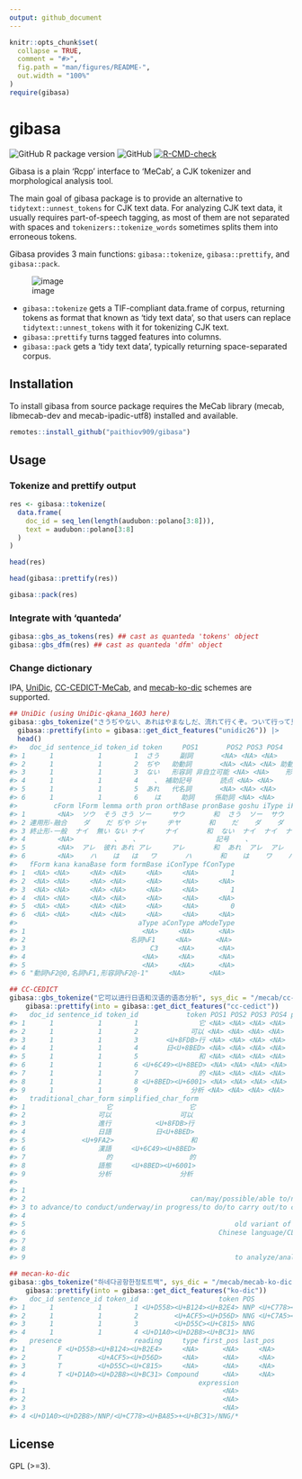 ```yaml
---
output: github_document
---
```


<!-- README.md is generated from README.Rmd. Please edit that file -->

```r
knitr::opts_chunk$set(
  collapse = TRUE,
  comment = "#>",
  fig.path = "man/figures/README-",
  out.width = "100%"
)
require(gibasa)
```

# gibasa

<!-- badges: start -->
![GitHub R package version](https://img.shields.io/github/r-package/v/paithiov909/gibasa)
![GitHub](https://img.shields.io/github/license/paithiov909/gibasa)
[![R-CMD-check](https://github.com/paithiov909/gibasa/workflows/R-CMD-check/badge.svg)](https://github.com/paithiov909/gibasa/actions)
<!-- badges: end -->


Gibasa is a plain 'Rcpp' interface to 'MeCab', a CJK tokenizer and morphological analysis tool.

The main goal of gibasa package is to provide an alternative to `tidytext::unnest_tokens` for CJK text data.
For analyzing CJK text data, it usually requires part-of-speech tagging,
as most of them are not separated with spaces and `tokenizers::tokenize_words` sometimes splits them into erroneous tokens.

Gibasa provides 3 main functions: `gibasa::tokenize`, `gibasa::prettify`, and `gibasa::pack`.

![image](man/figures/tidytext_fig5_1_mod.drawio.png)

- `gibasa::tokenize` gets a TIF-compliant data.frame of corpus, returning tokens as format that known as 'tidy text data', so that users can replace `tidytext::unnest_tokens` with it for tokenizing CJK text.
- `gibasa::prettify` turns tagged features into columns.
- `gibasa::pack` gets a 'tidy text data', typically returning space-separated corpus.


## Installation

To install gibasa from source package requires the MeCab library (mecab, libmecab-dev and mecab-ipadic-utf8) installed and available.

```r
remotes::install_github("paithiov909/gibasa")
```

## Usage

### Tokenize and prettify output

```r
res <- gibasa::tokenize(
  data.frame(
    doc_id = seq_len(length(audubon::polano[3:8])),
    text = audubon::polano[3:8]
  )
)

head(res)

head(gibasa::prettify(res))

gibasa::pack(res)
```

### Integrate with 'quanteda'

```r
gibasa::gbs_as_tokens(res) ## cast as quanteda 'tokens' object
gibasa::gbs_dfm(res) ## cast as quanteda 'dfm' object
```

### Change dictionary

IPA, [UniDic](https://ccd.ninjal.ac.jp/unidic/), [CC-CEDICT-MeCab](https://github.com/ueda-keisuke/CC-CEDICT-MeCab), and [mecab-ko-dic](https://bitbucket.org/eunjeon/mecab-ko-dic/src/master/) schemes are supported.

```r
## UniDic (using UniDic-qkana_1603 here)
gibasa::gbs_tokenize("さうぢやない、あれはやまなしだ、流れて行くぞ。ついて行って見よう、あゝいゝ匂ひだな。", sys_dic = "/mecab/UniDic-qkana_1603") |> 
  gibasa::prettify(into = gibasa::get_dict_features("unidic26")) |> 
  head()
#>   doc_id sentence_id token_id token     POS1       POS2 POS3 POS4     cType
#> 1      1           1        1  さう     副詞       <NA> <NA> <NA>      <NA>
#> 2      1           1        2  ぢや   助動詞       <NA> <NA> <NA> 助動詞-ダ
#> 3      1           1        3  ない   形容詞 非自立可能 <NA> <NA>    形容詞
#> 4      1           1        4    、 補助記号       読点 <NA> <NA>      <NA>
#> 5      1           1        5  あれ   代名詞       <NA> <NA> <NA>      <NA>
#> 6      1           1        6    は     助詞     係助詞 <NA> <NA>      <NA>
#>         cForm lForm lemma orth pron orthBase pronBase goshu iType iForm fType
#> 1        <NA>  ソウ  そう さう ソー     サウ       和  さう  ソー  サウ  ソウ
#> 2 連用形-融合    ダ    だ ぢや ジャ     ヂヤ       和    だ    ダ    ダ    ダ
#> 3 終止形-一般  ナイ  無い ない ナイ     ナイ       和  ない  ナイ  ナイ  ナイ
#> 4        <NA>          、   、                   記号    、                  
#> 5        <NA>  アレ  彼れ あれ アレ     アレ       和  あれ  アレ  アレ  アレ
#> 6        <NA>    ハ    は   は   ワ       ハ       和    は    ワ    ハ    ハ
#>   fForm kana kanaBase form formBase iConType fConType
#> 1  <NA> <NA>     <NA> <NA>     <NA>     <NA>        1
#> 2  <NA> <NA>     <NA> <NA>     <NA>     <NA>     <NA>
#> 3  <NA> <NA>     <NA> <NA>     <NA>     <NA>        1
#> 4  <NA> <NA>     <NA> <NA>     <NA>     <NA>     <NA>
#> 5  <NA> <NA>     <NA> <NA>     <NA>     <NA>        0
#> 6  <NA> <NA>     <NA> <NA>     <NA>     <NA>     <NA>
#>                              aType aConType aModeType
#> 1                             <NA>     <NA>      <NA>
#> 2                          名詞%F1     <NA>      <NA>
#> 3                               C3     <NA>      <NA>
#> 4                             <NA>     <NA>      <NA>
#> 5                             <NA>     <NA>      <NA>
#> 6 "動詞%F2@0,名詞%F1,形容詞%F2@-1"     <NA>      <NA>

## CC-CEDICT
gibasa::gbs_tokenize("它可以进行日语和汉语的语态分析", sys_dic = "/mecab/cc-cedict") |> 
    gibasa::prettify(into = gibasa::get_dict_features("cc-cedict"))
#>   doc_id sentence_id token_id            token POS1 POS2 POS3 POS4 pinyin_pron
#> 1      1           1        1               它 <NA> <NA> <NA> <NA>         ta1
#> 2      1           1        2             可以 <NA> <NA> <NA> <NA>     ke3 yi3
#> 3      1           1        3       <U+8FDB>行 <NA> <NA> <NA> <NA>  jin4 xing2
#> 4      1           1        4       日<U+8BED> <NA> <NA> <NA> <NA>     Ri4 yu3
#> 5      1           1        5               和 <NA> <NA> <NA> <NA>         he2
#> 6      1           1        6 <U+6C49><U+8BED> <NA> <NA> <NA> <NA>    Han4 yu3
#> 7      1           1        7               的 <NA> <NA> <NA> <NA>         di4
#> 8      1           1        8 <U+8BED><U+6001> <NA> <NA> <NA> <NA>    yu3 tai4
#> 9      1           1        9             分析 <NA> <NA> <NA> <NA>    fen1 xi1
#>   traditional_char_form simplified_char_form
#> 1                    它                   它
#> 2                  可以                 可以
#> 3                  進行           <U+8FDB>行
#> 4                  日語           日<U+8BED>
#> 5              <U+9FA2>                   和
#> 6                  漢語     <U+6C49><U+8BED>
#> 7                    的                   的
#> 8                  語態     <U+8BED><U+6001>
#> 9                  分析                 分析
#>                                                                              definition
#> 1                                                                                   it/
#> 2                                         can/may/possible/able to/not bad/pretty good/
#> 3 to advance/to conduct/underway/in progress/to do/to carry out/to carry on/to execute/
#> 4                                                                    Japanese language/
#> 5                                                    old variant of 和[he2]/harmonious/
#> 6                                                Chinese language/CL:門|<U+95E8>[men2]/
#> 7                                                                            aim/clear/
#> 8                                                                      voice (grammar)/
#> 9                                                    to analyze/analysis/CL:個|个[ge4]/

## mecan-ko-dic
gibasa::gbs_tokenize("하네다공항한정토트백", sys_dic = "/mecab/mecab-ko-dic") |> 
    gibasa::prettify(into = gibasa::get_dict_features("ko-dic"))
#>   doc_id sentence_id token_id                    token POS          meaning
#> 1      1           1        1 <U+D558><U+B124><U+B2E4> NNP <U+C778><U+BA85>
#> 2      1           1        2         <U+ACF5><U+D56D> NNG <U+C7A5><U+C18C>
#> 3      1           1        3         <U+D55C><U+C815> NNG             <NA>
#> 4      1           1        4 <U+D1A0><U+D2B8><U+BC31> NNG             <NA>
#>   presence                  reading     type first_pos last_pos
#> 1        F <U+D558><U+B124><U+B2E4>     <NA>      <NA>     <NA>
#> 2        T         <U+ACF5><U+D56D>     <NA>      <NA>     <NA>
#> 3        T         <U+D55C><U+C815>     <NA>      <NA>     <NA>
#> 4        T <U+D1A0><U+D2B8><U+BC31> Compound      <NA>     <NA>
#>                                             expression
#> 1                                                 <NA>
#> 2                                                 <NA>
#> 3                                                 <NA>
#> 4 <U+D1A0><U+D2B8>/NNP/<U+C778><U+BA85>+<U+BC31>/NNG/*
```

## License

GPL (>=3).
